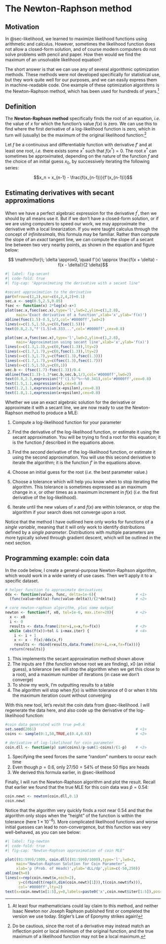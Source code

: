 # The Newton-Raphson method {#sec-newton}

## Motivation

In @sec-likelihood, we learned to maximize likelihood functions using arithmetic and calculus. However, sometimes the likelihood function does not allow a closed-form solution, and of course modern computers do not solve problems with pencil and paper. How then would we find the maximum of an unsolvable likelihood equation?

The short answer is that we can use any of several algorithmic optimization methods. These methods were not developed specifically for statistical use, but they work quite well for our purposes, and we can easily express them in machine-readable code. One example of these optimization algorithms is the Newton-Raphson method, which has been used for hundreds of years.^[At least four mathematicians could lay claim to this method, and neither Isaac Newton nor Joseph Raphson published first or completed the version we use today. Stigler’s Law of Eponymy strikes again!]

## Definition

The **Newton-Raphson method** specifically finds the root of an equation, *i.e.* the value of $x$ for which the function's value $f(x)$ is zero. We can use this to find where the first derivative of a log-likelihood function is zero, which in turn will (usually) be the maximum of the original likelihood function:^[Do be cautious, since the root of a derivative may instead match an inflection point or local minimum of the original function, and the true maximum of a likelihood function may not be a local maximum.]

::: {.callout-note}
Let $f$ be a continuous and differentiable function with derivative $f'$ and at least one root, *i.e.* there exists some $x^*$ such that $f(x^*) = 0$. The root $x^*$ can sometimes be approximated, depending on the nature of the function $f$ and the choice of an initial guess $x_0$, by successively iterating the following series:

$$x_n = x_{n-1} - \frac{f(x_{n-1})}{f'(x_{n-1})}$$

:::

## Estimating derivatives with secant approximations

When we have a perfect algebraic expression for the derivative $f^{'}$, then we should by all means use it. But if we don’t have a closed-form solution, or if we are using computers to speed our work, we may approximate the derivative with a local linearization. If you were taught calculus through the concept of *infinitesimals*, this formula may be familiar. Rather than compute the slope of an *exact* tangent line, we can compute the slope of a secant line between two very nearby points, as shown in the equation and figure below:

$$ \mathrm{for}\; \delta \approx0, \quad f'(x) \approx \frac{f(x + \delta) - f(x - \delta)}{2 \delta}$$
```r
#| label: fig-secant
#| code-fold: true
#| fig-cap: "Approximating the derivative with a secant line"

#secant approximation to the derivative
par(mfrow=c(1,2),mar=c(4,2,4,2)+0.1)
sec.x <- seq(0.5,2.5,0.05)
fsec <- function(x) 2*log(x)-x+3
plot(sec.x,fsec(sec.x),type='l',lwd=2,ylim=c(1,2.8),
     main='Exact derivative of a function',xlab='x',ylab='f(x)')
abline(fsec(1.5)-0.5,1/3,col='#0000ff',lwd=2)
lines(x=c(1.5,1.5),y=c(0,fsec(1.5)))
text(0.8,2.3,"f'(1.5)=0.333...",col='#0000ff',cex=0.8)

plot(sec.x,fsec(sec.x),type='l',lwd=2,ylim=c(1,2.8),
     main='Approximation using secant line',xlab='x',ylab='f(x)')
lines(x=c(1.3,1.3),y=c(0,fsec(1.3)),lty=2)
lines(x=c(1.7,1.7),y=c(0,fsec(1.3)),lty=2)
lines(x=c(1.3,1.7),y=c(fsec(1.3),fsec(1.3)))
lines(x=c(1.7,1.7),y=c(fsec(1.3),fsec(1.7)))
lines(x=c(1.5,1.5),y=c(0,1))
sec.b <- (fsec(1.7)-fsec(1.3))/0.4
abline(fsec(1.3)-1.3*sec.b,sec.b,1/3,col='#0000ff',lwd=2)
text(0.8,2.3,expression("f'(1.5)"%~~%0.341),col='#0000ff',cex=0.8)
text(1.5,1.1,expression(x),cex=0.8)
text(1.2,1.1,expression(x-epsilon),cex=0.8)
text(1.8,1.1,expression(x+epsilon),cex=0.8)
```

Whether we use an exact algebraic solution for the derivative or approximate it with a secant line, we are now ready to use the Newton-Raphson method to produce a MLE:

1. Compute a log-likelihood function for your parameter

2. Find the derivative of the log-likelihood function, or estimate it using the secant approximation. You will be trying to find a root for this equation; it is the function $f$ described in the equations above.

3. Find the *second* derivative of the log-likelihood function, or estimate it using the second approximation. You will use this second derivative to iterate the algorithm; it is the function $f'$ in the equations above.

4. Choose an initial guess for the root (*i.e.* the best parameter value.)

5. Choose a tolerance which will help you know when to stop iterating the algorithm. This tolerance is sometimes expressed as an maximum change in $x$, or other times as a maximum increment in $f(x)$ (*i.e.* the first derivative of the log-likelihood).

6. Iterate until the new values of $x$ and $f(x)$ are within tolerance, or stop the algorithm if your search does not converge upon a root.

Notice that the method I have outlined here only works for functions of a *single variable*, meaning that it will only work to identify distributions defined by a *single parameter*.  Distributions with multiple parameters are more typically solved through gradient descent, which will be outlined in the next section.

## Programming example: coin data

In the code below, I create a general-purpose Newton-Raphson algorithm, which would work in a wide variety of use cases. Then we'll apply it to a specific dataset.

```r
# helper function to approximate derivatives
ddx <- function(value, func, delta=1e-6){                  # <1>
  (func(value+delta)-func(value-delta))/(2*delta)}         # <2>

# core newton-raphson algorithm, plus some output
newton <- function(f, x0, tol=1e-6, max.iter=20){          # <2>
  x <- x0
  i <- 0
  results <- data.frame(iter=i,x=x,fx=f(x))                # <3>
  while (abs(f(x))>tol & i<max.iter) {                     # <4>
    i <- i + 1
    x <- x - f(x)/ddx(x,f)
    results <- rbind(results,data.frame(iter=i,x=x,fx=f(x)))}
  return(results)}
```
1. This implements the secant approximation method shown above
2. The inputs are f (the function whose root we are finding), x0 (an initial guess), a tolerance (we will stop the algorithm when we get this close to a root), and a maximum number of iterations (in case we don't converge)
3. To show my work, I'm outputting results to a table
4. The algorithm will stop when $f(x)$ is within tolerance of 0 or when it hits the maximum iteration count without converging

With this new tool, let's revisit the coin data from @sec-likelihood. I will regenerate the data here, and also code up the derivative of the log-likelihood function:
```r
#coin data generated with true p=0.6
set.seed(2061)                                             # <1>
coins <- sample(0:1,50,TRUE,c(0.4,0.6))                    # <2>

# derivative of log-likelihood for coin parameter
coin.dll <- function(p) sum(coins)/p-sum(1-coins)/(1-p)    # <3>
```
1. Specifying the seed forces the same "random" numbers to occur each time
2. Even though $p=0.6$, only $27/50 = 54\%$ of these 50 flips are heads
3. We derived this formula earlier, in @sec-likelihood

Finally, I will run the Newton-Raphson algorithm and plot the result. Recall that earlier we found that the true MLE for this coin data was $\hat{p} = 0.54$:

```r
coin.newt <- newton(coin.dll,0.1)
coin.newt
```

Notice that the algorithm very quickly finds a root near 0.54 and that the algorithm only stops when the "height" of the function is within the tolerance (here $1 \times 10^{-6}$). More complicated likelihood functions and worse initial guesses can lead to non-convergence, but this function was very well-behaved, as you can see below:

```r
#| label: fig-newton
#| code-fold: true
#| fig-cap: "Newton-Raphson approximation of coin MLE"

plot((81:599)/1000, coin.dll((81:599)/1000),type='l',lwd=2,
     main="Newton-Raphson Solution for Coin Parameter",
     xlab='p (Prob. of Heads)',ylab='dLL/dp',ylim=c(-50,250))
abline(h=0)
lines(x=rep(coin.newt$x,each=2),
      y=c(rbind(t(rep(0,dim(coin.newt)[1])),t(coin.newt$fx))),
      col='#0000ff',lty=2)
text(x=coin.newt$x[1:5],y=0,labels=paste0('x',coin.newt$iter[1:5]),pos=1)      
```

